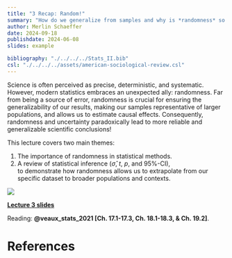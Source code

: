 ```yaml
---
title: "3 Recap: Random!"
summary: "How do we generalize from samples and why is *randomness* so extremely important in statistics."
author: Merlin Schaeffer
date: 2024-09-18
publishdate: 2024-06-08
slides: example

bibliography: "./../../../Stats_II.bib"
csl: "./../../../assets/american-sociological-review.csl"
---
```


Science is often perceived as precise, deterministic, and systematic. However, modern statistics embraces an unexpected ally: randomness. Far from being a source of error, randomness is crucial for ensuring the generalizability of our results, making our samples representative of larger populations, and allows us to estimate causal effects. Consequently, randomness and uncertainty paradoxically lead to more reliable and generalizable scientific conclusions!

This lecture covers two main themes:

1. The importance of randomness in statistical methods.
2. A review of statistical inference ($\hat{\sigma}$, $t$, $p$, and $95\%\text{-CI}$),<br> to demonstrate how randomness allows us to extrapolate from our specific dataset to broader populations and contexts.






![](https://c.tenor.com/5PepR8rD4U0AAAAC/throwing-dice-quavo.gif)

[**Lecture 3 slides**](/Lectures/3-Random/3-Random.html)

Reading: **@veaux_stats_2021[Ch. 17.1-17.3, Ch. 18.1-18.3, & Ch. 19.2]**.

# References
